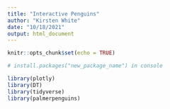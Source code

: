 ```yaml
---
title: "Interactive Penguins"
author: "Kirsten White"
date: "10/18/2021"
output: html_document
---
```


```r
knitr::opts_chunk$set(echo = TRUE)

# install.packages("new_package_name") in console

library(plotly)
library(DT)
library(tidyverse)
library(palmerpenguins)
```

